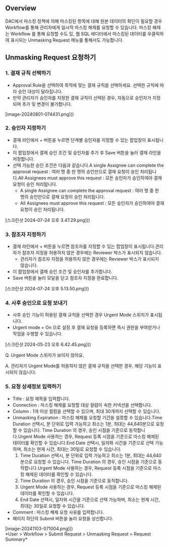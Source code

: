 ## Overview
DAC에서 마스킹 정책에 의해 마스킹된 항목에 대해 원본 데이터의 확인이 필요할 경우 Workflow를 통해 관리자에게 일시적 마스킹 해제를 요청할 수 있습니다. 마스킹 해제는 Workflow 를 통해 요청할 수도 있, 웹 SQL 에디터에서 마스킹된 데이터를 우클릭하여 표시되는 Unmasking Request 메뉴를 통해서도 가능합니다.

## Unmasking Request 요청하기
### 1. 결재 규칙 선택하기
* Approval Rule을 선택하여 목적에 맞는 결재 규칙을 선택하세요. 선택한 규칙에 따라 승인 대상이 달라집니다.
* 만약 관리자가 승인자를 지정한 결재 규칙이 선택된 경우, 자동으로 승인자가 지정되며 추가 및 변경이 불가합니다.

<p align="center">
<div>[image-20240801-074431.png]()</div>
</p>

### 2. 승인자 지정하기
* 결재 라인에서 + 버튼을 누르면 단계별 승인자를 지정할 수 있는 팝업창이 표시됩니다.
* 이 팝업창에서 결재 승인 조건 및 승인자를 추가 후 Save 버튼을 눌러 결재 라인을 저장합니다.
* 선택 가능한 승인 조건은 다음과 같습니다.A single Assignee can complete the approval request : 여러 명 중 한 명의 승인만으로 결재 요청이 승인 처리됩니다.All Assignees must approve this request : 모든 승인자가 승인하여야 결재 요청이 승인 처리됩니다.
  * A single Assignee can complete the approval request : 여러 명 중 한 명의 승인만으로 결재 요청이 승인 처리됩니다.
  * All Assignees must approve this request : 모든 승인자가 승인하여야 결재 요청이 승인 처리됩니다.

<p align="center">
<div>[스크린샷 2024-07-24 오후 3.47.29.png]()</div>
</p>

### 3. 참조자 지정하기
* 결재 라인에서 + 버튼을 누르면 참조자를 지정할 수 있는 팝업창이 표시됩니다.관리자가 참조자 지정을 허용하지 않은 경우에는 Reviewer 박스가 표시되지 않습니다.
  * 관리자가 참조자 지정을 허용하지 않은 경우에는 Reviewer 박스가 표시되지 않습니다.
* 이 팝업창에서 결재 승인 조건 및 승인자를 추가합니다.
* Save 버튼을 눌러 모달을 닫고 참조자 지정을 완료합니다.

<p align="center">
<div>[스크린샷 2024-07-24 오후 5.13.50.png]()</div>
</p>

### 4. 사후 승인으로 요청 보내기
* 사후 승인 기능이 허용된 결재 규칙을 선택한 경우 Urgent Mode 스위치가 표시됩니다.
* Urgent mode = On 으로 설정 후 결재 요청을 등록하면 즉시 권한을 부여받거나 작업을 수행할 수 있습니다.

<p align="center">
<div>[스크린샷 2024-05-23 오후 6.42.45.png]()</div>
</p>

Q. Urgent Mode 스위치가 보이지 않아요.

A. 관리자가 Urgent Mode를 허용하지 않은 결재 규칙을 선택한 경우, 해당 기능이 표시되지 않습니다.

### 5. 요청 상세정보 입력하기
* Title : 요청 제목을 입력합니다.
* Connection : 마스킹 해제를 요청할 대상 컬럼이 속한 커넥션을 선택합니다.
* Column : 1개 이상 컬럼을 선택할 수 있으며, 최대 30개까지 선택할 수 있습니다.
* Unmasking Expiration : 마스킹 해제를 요청할 기간을 설정할 수 있습니다.Time Duration 선택시, 분 단위로 입력 가능하고 최소는 1분, 최대는 44,640분으로 요청할 수 있습니다. Time Duration 의 경우, 승인 시점을 기준으로 동작합니다.Urgent Mode 사용하는 경우, Request 등록 시점을 기준으로 마스킹 해제된 데이터를 확인할 수 있습니다.End Date 선택시, 일자와 시간을 기준으로 선택 가능하며, 최소는 현재 시간, 최대는 30일로 요청할 수 있습니다.
  1. Time Duration 선택시, 분 단위로 입력 가능하고 최소는 1분, 최대는 44,640분으로 요청할 수 있습니다. Time Duration 의 경우, 승인 시점을 기준으로 동작합니다.Urgent Mode 사용하는 경우, Request 등록 시점을 기준으로 마스킹 해제된 데이터를 확인할 수 있습니다.
    1. Time Duration 의 경우, 승인 시점을 기준으로 동작합니다.
    2. Urgent Mode 사용하는 경우, Request 등록 시점을 기준으로 마스킹 해제된 데이터를 확인할 수 있습니다.
  2. End Date 선택시, 일자와 시간을 기준으로 선택 가능하며, 최소는 현재 시간, 최대는 30일로 요청할 수 있습니다.
* Comment : 마스킹 해제 요청 사유를 입력합니다.
* 페이지 하단의 Submit 버튼을 눌러 요청을 상신합니다.

<p align="center">
<div>[image-20241103-071004.png]()</div>
*User &gt; Workflow &gt; Submit Request &gt; Unmasking Request &gt; Request Summary*
</p>
